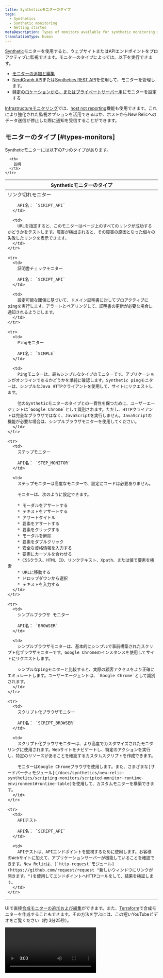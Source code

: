 ```yaml
---
title: Syntheticsモニターのタイプ
tags:
  - Synthetics
  - Synthetic monitoring
  - Getting started
metaDescription: Types of monitors available for synthetic monitoring in New Relic.
translationType: human
---
```


[Synthetic](/docs/synthetics/new-relic-synthetics/getting-started/introduction-new-relic-synthetics)モニターを使用すると、ウェブサイトまたはAPIエンドポイントをプロアクティブに監視できます。モニターのタイプによっては、以下を実行できます。

* [モニターの追加と編集](/docs/synthetics/new-relic-synthetics/using-monitors/add-edit-monitors)
* [NerdGraph API](/docs/apis/nerdgraph/examples/nerdgraph-synthetics-tutorial)または[Synthetics REST API](/docs/apis/synthetics-rest-api/monitor-examples/manage-synthetics-monitors-rest-api)を使用して、モニターを管理します。
* [特定のロケーションから、またはプライベートサーバー用](/docs/synthetics/new-relic-synthetics/private-locations/private-locations-overview-monitor-internal-sites-add-new-locations)にモニターを設定する

[Infrastructureモニタリング](/docs/infrastructure/new-relic-infrastructure/configuration/create-infrastructure-host-not-reporting-condition)では、[host not reporting](/docs/infrastructure/new-relic-infrastructure/getting-started/introduction-new-relic-infrastructure)機能も使用できます。これにより強化された監視オプションを活用できるほか、ホストからNew Relicへのデータ送信が停止した際に通知を受信することができます。

## モニターのタイプ [#types-monitors]

Syntheticモニターには以下の7つのタイプがあります。

<table>
  <thead>
    <tr>
      <th style={{ width: "250px" }}>
        Syntheticモニターのタイプ
      </th>

      <th>
        説明
      </th>
    </tr>
  </thead>

  <tbody>
    <tr>
      <td>
        リンク切れモニター

        API名： `SCRIPT_API`
      </td>

      <td>
        URLを指定すると、このモニターはページ上のすべてのリンクが成功するかどうかをテストします。障害が検出されると、その障害の原因となった個々の失敗したリンクを表示できます。
      </td>
    </tr>

    <tr>
      <td>
        証明書チェックモニター

        API名： `SCRIPT_API`
      </td>

      <td>
        設定可能な閾値に基づいて、ドメイン証明書に対してプロアクティブにpingを実行します。アラートとペアリングして、証明書の更新が必要な場合に通知されるようにします。
      </td>
    </tr>

    <tr>
      <td>
        Pingモニター

        API名： `SIMPLE`
      </td>

      <td>
        Pingモニターは、最もシンプルなタイプのモニターです。アプリケーションがオンラインであるかどうかを単純に確認します。Synthetic pingモニターは、シンプルなJava HTTPクライアントを使用して、サイトにリクエストします。

        他のSyntheticモニターのタイプとの一貫性を保つために、ユーザーエージェントは`Google Chrome`として識別されます。ただし、HTTPクライアントは完全なブラウザではなく、JavaScriptを実行しません。JavaScriptの機能が必要な場合は、シンプルブラウザモニターを使用してください。
      </td>
    </tr>

    <tr>
      <td>
        ステップモニター

        API名： `STEP_MONITOR`
      </td>

      <td>
        ステップモニターは高度なモニターで、設定にコードは必要ありません。

        モニターは、次のように設定できます。

        * モーダルをアサートする
        * テキストをアサートする
        * アサートタイトル
        * 要素をアサートする
        * 要素をクリックする
        * モーダルを解除
        * 要素をダブルクリック
        * 安全な資格情報を入力する
        * 要素にカーソルを合わせる
        * CSSクラス、HTML ID、リンクテキスト、Xpath、または値で要素を検索
        * URLに移動する
        * ドロップダウンから選択
        * テキストを入力する
      </td>
    </tr>

    <tr>
      <td>
        シンプルブラウザ モニター

        API名： `BROWSER`
      </td>

      <td>
        シンプルブラウザモニターは、基本的にシンプルで事前構築されたスクリプト化ブラウザモニターです。Google Chromeのインスタンスを使用してサイトにリクエストします。

        シンプルなpingモニターと比較すると、実際の顧客アクセスをより正確にエミュレートします。ユーザーエージェントは、`Google Chrome`として識別されます。
      </td>
    </tr>

    <tr>
      <td>
        スクリプト化ブラウザモニター

        API名： `SCRIPT_BROWSER`
      </td>

      <td>
        スクリプト化ブラウザモニターは、より高度でカスタマイズされたモニタリングに使用されます。Webサイトをナビゲートし、特定のアクションを実行し、特定のリソースがあることを確認するカスタムスクリプトを作成できます。

        モニターはGoogle Chromeブラウザを使用します。また、さまざまな[サードパーティモジュール](/docs/synthetics/new-relic-synthetics/scripting-monitors/scripted-monitor-runtime-environment#runtime-table)を使用して、カスタムモニターを構築できます。
      </td>
    </tr>

    <tr>
      <td>
        APIテスト

        API名： `SCRIPT_API`
      </td>

      <td>
        APIテストは、APIエンドポイントを監視するために使用します。お客様のWebサイトに加えて、アプリケーションサーバーが機能していることを確認できます。New Relicは、[`http-request`モジュール](https://github.com/request/request "新しいウィンドウにリンクが開きます。")を使用してエンドポイントへHTTPコールをして、結果を検証します。
      </td>
    </tr>
  </tbody>
</table>

UIで直接[合成モニターの追加および編集](/docs/synthetics/synthetic-monitoring/using-monitors/add-edit-monitors)ができます。また、[Terraform](https://developer.newrelic.com/automate-workflows/get-started-terraform/)で合成モニターを作成することもできます。その方法を学ぶには、この短いYouTubeビデオをご覧ください（約 3分25秒）。

<Video
  id="WIVOgYlID-E"
  type="youtube"
/>